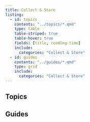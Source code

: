 ```yaml
---
title: Collect & Store
listing:
  - id: topics
    contents: "../topics/*.qmd"
    type: table
    table-striped: true
    table-hover: true
    fields: [title, reading-time]
    include:
      categories: "Collect & Store"
  - id: guides
    contents: "../guides/*.qmd"
    type: grid
    include:
      categories: "Collect & Store"
---
```


## Topics

:::{#topics}
:::

## Guides

:::{#guides}
:::
